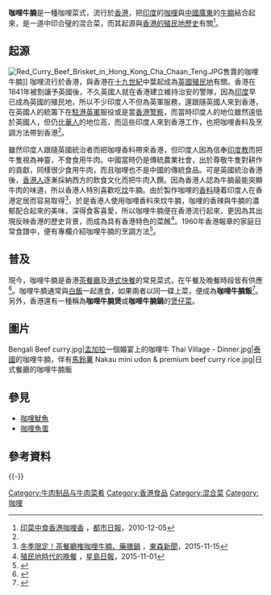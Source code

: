  {{Infobox Prepared Food
| name             = 咖哩牛腩
| image            = File:Curry Brisket.jpeg
| caption          = 咖哩牛腩
| alternate_name   = 
| country          = [[香港|香港]]
| region           = 
| creator          = 
| course           = 主菜
| served           = 
| main_ingredient  = [[牛腩|牛腩]]、[[馬鈴薯|馬鈴薯]]、[[咖哩|咖哩香料]]包括[[辣椒粉|辣椒粉]]或[[辣椒醬|辣椒醬]]
| variations       = 
| calories         = 
| other            = 
}}
'''咖哩牛腩'''是一種咖哩菜式，流行於[[香港|香港]]，把[[印度|印度]]的[[咖哩|咖哩]]與[[中國|中國]][[廣東|廣東]]的[[牛腩|牛腩]]結合起來，是一道中印合璧的混合菜，而其起源與[[香港殖民地時期|香港的殖民地歷史]]有關<ref name="metrohk">[http://www.metrohk.com.hk/?cmd=detail&id=150088 印菜中食香港咖哩香] {{Wayback|url=http://www.metrohk.com.hk/?cmd=detail&id=150088 |date=20171116184812 }}，[[都市日報|都市日報]]，2010-12-05</ref>。

== 起源 ==
[[File:Red_Curry_Beef_Brisket_in_Hong_Kong_Cha_Chaan_Teng.JPG|thumb]]售賣的咖哩牛腩]]
咖哩流行於香港，與香港在[[十九世紀|十九世紀]]中葉起成為[[英國殖民地|英國殖民地]]有關。香港在1841年被割讓予英國後，不久英國人就在香港建立維持治安的警隊，因為[[印度|印度]]早已成為英國的殖民地，所以不少印度人不但為英軍服務，還跟隨英國人來到香港，在英國人的統籌下在[[駐港英軍|駐港英軍]]服役或是當[[香港警察|香港警察]]，而當時印度人的地位雖然遠低於英國人，但仍比[[華人|華人]]的地位高，而這些印度人來到香港工作，也把咖哩香料及烹調方法帶到香港<ref name="metrohk"/>。

雖然印度人跟隨英國統治者而把咖哩香料帶來香港，但印度人因為信奉[[印度教|印度教]]而把牛隻視為神靈，不會食用牛肉。中國當時仍是傳統農業社會，出於尊敬牛隻對耕作的貢獻，同樣很少食用牛肉，而且咖哩也不是中國的傳統食品。可是英國統治香港後，[[香港人|香港人]]逐漸採納西方的飲食文化而把牛肉入饌。因為香港人認為牛腩最能突顯牛肉的味道，所以香港人特別喜歡吃[[炆|炆]]牛腩。由於製作咖哩的[[香料|香料]]隨着印度人在香港定居而容易取得<ref>[http://news.ebc.net.tw/%E5%86%AC%E5%AD%A3%E9%99%90%E5%AE%9A%EF%BC%81%E8%8C%B6%E9%A4%90%E5%BB%B3%E6%8E%A8%E5%92%96%E5%93%A9%E7%89%9B%E8%85%A9%E3%80%81%E8%97%A5%E8%86%B3%E9%8D%8B-501.html 冬季限定！茶餐廳推咖哩牛腩、藥膳鍋] {{Wayback|url=http://news.ebc.net.tw/%E5%86%AC%E5%AD%A3%E9%99%90%E5%AE%9A%EF%BC%81%E8%8C%B6%E9%A4%90%E5%BB%B3%E6%8E%A8%E5%92%96%E5%93%A9%E7%89%9B%E8%85%A9%E3%80%81%E8%97%A5%E8%86%B3%E9%8D%8B-501.html |date=20160425013841 }}，[[東森新聞|東森新聞]]，2015-11-15</ref>，於是香港人使用咖哩香料來炆牛腩，咖哩的香辣與牛腩的濃郁配合起來的美味，深得食客喜愛，所以咖哩牛腩便在香港流行起來，更因為其出現反映香港的歷史背景，而成為具有香港特色的菜餚<ref name="singtaousa">[http://www.singtaousa.com/558627/post-%E6%AE%96%E6%B0%91%E5%9C%B0%E6%99%82%E4%BB%A3%E7%9A%84%E6%99%9A%E9%A4%90/?variant=zh-hk&fs=16 殖民地時代的晚餐] {{Wayback|url=http://www.singtaousa.com/558627/post-%E6%AE%96%E6%B0%91%E5%9C%B0%E6%99%82%E4%BB%A3%E7%9A%84%E6%99%9A%E9%A4%90/?variant=zh-hk&fs=16 |date=20160603192222 }}，[[星島日報|星島日報]]，2015-11-01</ref>。1960年香港報章的家庭日常食譜中，便有專欄介紹咖哩牛腩的烹調方法<ref name="今日菜單">{{cite news |title=今日菜單：咖喱牛腩 |url=https://mmis.hkpl.gov.hk/coverpage/-/coverpage/view?_coverpage_WAR_mmisportalportlet_hsf=%E5%92%96%E5%96%B1%E7%89%9B%E8%85%A9&p_r_p_-1078056564_c=QF757YsWv5%2FH7zGe%2FKF%2BFBi5X42TfhHz&_coverpage_WAR_mmisportalportlet_o=1&_coverpage_WAR_mmisportalportlet_actual_q=%28%20%28%20allTermsMandatory%3A%28true%29%20OR+all_dc.title%3A%28%E5%92%96%E5%96%B1%E7%89%9B%E8%85%A9%29%20OR+all_dc.creator%3A%28%E5%92%96%E5%96%B1%E7%89%9B%E8%85%A9%29%20OR+all_dc.contributor%3A%28%E5%92%96%E5%96%B1%E7%89%9B%E8%85%A9%29%20OR+all_dc.subject%3A%28%E5%92%96%E5%96%B1%E7%89%9B%E8%85%A9%29%20OR+fulltext%3A%28%E5%92%96%E5%96%B1%E7%89%9B%E8%85%A9%29%20OR+all_dc.description%3A%28%E5%92%96%E5%96%B1%E7%89%9B%E8%85%A9%29%20%29%20AND+%28%20dc.category.category%3A%28Newspaper%29%20%29%20%29&_coverpage_WAR_mmisportalportlet_sort_field=score&_coverpage_WAR_mmisportalportlet_sort_order=desc |accessdate=2022-06-13 |work=華僑日報 |date=1960-10-28}}</ref>。

== 普及 ==
現今，咖哩牛腩是香港[[茶餐廳|茶餐廳]]及[[港式快餐|港式快餐]]的常見菜式，在午餐及晚餐時段皆有供應<ref name="gotrip2016">{{cite news |title=6大連鎖店 咖哩牛腩飯比拼 邊間最好食? |url=https://www.gotrip.hk/261630/weekend_lifestyle/lifestyle/%e9%80%a3%e9%8e%96%e5%ba%97_%e5%92%96%e5%96%b1%e7%89%9b%e8%85%a9%e9%a3%af_%e6%af%94%e6%8b%bc/ |work=GOtrip |date=2016-11-10 |accessdate=2019-06-01 |archive-date=2019-06-01 |archive-url=https://web.archive.org/web/20190601085843/https://www.gotrip.hk/261630/weekend_lifestyle/lifestyle/%e9%80%a3%e9%8e%96%e5%ba%97_%e5%92%96%e5%96%b1%e7%89%9b%e8%85%a9%e9%a3%af_%e6%af%94%e6%8b%bc/ |dead-url=no }}</ref>。咖哩牛腩通常與[[白飯|白飯]]一起進食，如果兩者以同一碟上菜，便成為'''咖哩牛腩飯'''<ref name="et2017">{{cite news |title=咖哩牛腩飯 VS 焗豬扒飯　碟頭粉麵飯鈉含量龍虎榜 |url=https://topick.hket.com/article/1704252/%E5%92%96%E5%96%B1%E7%89%9B%E8%85%A9%E9%A3%AF%20VS%20%E7%84%97%E8%B1%AC%E6%89%92%E9%A3%AF%E3%80%80%E7%A2%9F%E9%A0%AD%E7%B2%89%E9%BA%B5%E9%A3%AF%E9%88%89%E5%90%AB%E9%87%8F%E9%BE%8D%E8%99%8E%E6%A6%9C |work=香港經濟日報 |date=2017-03-15 |accessdate=2019-06-01 |archive-date=2019-06-01 |archive-url=https://web.archive.org/web/20190601085556/https://topick.hket.com/article/1704252/%E5%92%96%E5%96%B1%E7%89%9B%E8%85%A9%E9%A3%AF%20VS%20%E7%84%97%E8%B1%AC%E6%89%92%E9%A3%AF%E3%80%80%E7%A2%9F%E9%A0%AD%E7%B2%89%E9%BA%B5%E9%A3%AF%E9%88%89%E5%90%AB%E9%87%8F%E9%BE%8D%E8%99%8E%E6%A6%9C |dead-url=no }}</ref>。另外，香港還有一種稱為'''咖哩牛腩煲'''或'''咖哩牛腩鍋'''的[[煲仔菜|煲仔菜]]。

== 圖片 ==
<gallery>
Bengali Beef curry.jpg|[[孟加拉|孟加拉]]一個婚宴上的咖哩牛
Thai Village - Dinner.jpg|[[泰國|泰國]]的咖哩牛腩，伴有[[馬鈴薯|馬鈴薯]]
Nakau mini udon & premium beef curry rice.jpg|日式餐廳的咖哩牛腩飯
</gallery>

== 參見 ==
* [[咖哩魷魚|咖哩魷魚]]
* [[咖哩魚蛋|咖哩魚蛋]]

== 參考資料 ==
{{reflist}}
{{commonscat|Beef curries}}
{{-}}

[[Category:牛肉制品与牛肉菜肴|Category:牛肉制品与牛肉菜肴]]
[[Category:香港食品|Category:香港食品]]
[[Category:混合菜|Category:混合菜]]
[[Category:咖哩|Category:咖哩]]